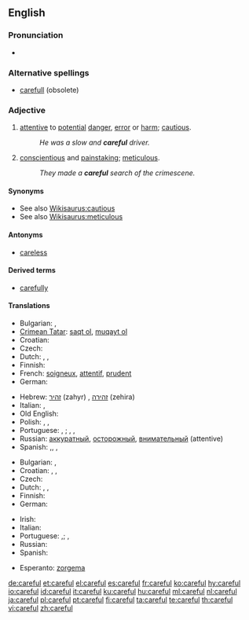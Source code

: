 ==English==

===Pronunciation===
* {{audio|en-us-careful.ogg|Audio (US)}}

===Alternative spellings===
* [[carefull]] (obsolete)

===Adjective===
{{en-adj}}

# [[attentive]] to [[potential]] [[danger]], [[error]] or [[harm]]; [[cautious]].
#: ''He was a slow and '''careful''' driver.''
# [[conscientious]] and [[painstaking]]; [[meticulous]].
#: ''They made a '''careful''' search of the crimescene.''

====Synonyms====
* See also [[Wikisaurus:cautious]]
* See also [[Wikisaurus:meticulous]]

====Antonyms====
* [[careless]]

====Derived terms====
* [[carefully]]

====Translations====
{{trans-top|cautious}}
* Bulgarian: {{t|bg|грижлив|sc=Cyrl}},  {{t|bg|внимателен|sc=Cyrl}}
* [[Crimean Tatar]]: [[saqt olmaq|saqt ol]], [[muqayt olmaq|muqayt ol]]
* Croatian: {{t-|hr|oprezan|alt=ȍprēzan}}
* Czech: {{t-|cs|opatrný|m}}
* Dutch: {{t+|nl|voorzichtig}},  {{t+|nl|oplettend}},  {{t+|nl|aandachtig}}
* Finnish: {{t-|fi|varovainen}}
* French: [[soigneux]], [[attentif]], [[prudent]]
* German: {{t+|de|vorsichtig}}
{{trans-mid}}
* Hebrew: [[זהיר]] (zahyr) {{m}}, [[זהירה]] (zehira) {{f}}
* Italian: {{t+|it|prudente}}, {{t+|it|cauto}}
* Old English: {{t-|ang|cearig|alt=ċeariġ|xs=Old English}}
* Polish: {{t|pl|ostrożny|m}},  {{t|pl|ostrożna|f}},  {{t|pl|ostrożne|n}}
* Portuguese: {{t|pt|cauteloso|m}}, {{t|pt|cautelosa|f}}; {{t+|pt|cuidadoso|m}}, {{t-|pt|cuidadosa|f}}, {{t+|pt|prudente|m}}
* Russian: [[аккуратный]], [[осторожный]], [[внимательный]] (attentive)
* Spanish: {{t-|es|cauto}},{{t-|es|cuidadoso|m}}, {{t-|es|cuidadosa|f}},
{{trans-bottom}}

{{trans-top|meticulous}}
* Bulgarian: {{t|bg|старателен|sc=Cyrl}},  {{t|bg|акуратен|sc=Cyrl}}
* Croatian: {{t-|hr|brižljiv|alt=brìžljiv}}, {{t|hr|brižan|alt=brȉžan}}, {{t-|hr|pomnjiv|alt=pòmnjiv}}
* Czech: {{t-|cs|pečlivý|m}}
* Dutch: {{t+|nl|zorgvuldig}},  {{t-|nl|grondig}},  {{t|nl|doortastend}}
* Finnish: {{t-|fi|huolellinen}}
* German: {{t+|de|sorgfältig}}
{{trans-mid}}
* Irish: {{t-|ga|curamach|xs=Irish}}
* Italian: {{t+|it|accurato}}
* Portuguese: {{t+|pt|cuidadoso|m}},{{t-|pt|cuidadosa|f}}; {{t|pt|meticuloso|m}}, {{t|pt|meticulosa|f}}
* Russian: {{t+|ru|тщательный|sc=Cyrl}}
* Spanish: {{t-|es|cuidadoso}}
{{trans-bottom}}

{{checktrans-top}}
* Esperanto: [[zorgema]]
{{checktrans-mid}}
{{checktrans-bottom}}

[[de:careful]]
[[et:careful]]
[[el:careful]]
[[es:careful]]
[[fr:careful]]
[[ko:careful]]
[[hy:careful]]
[[io:careful]]
[[id:careful]]
[[it:careful]]
[[ku:careful]]
[[hu:careful]]
[[ml:careful]]
[[nl:careful]]
[[ja:careful]]
[[pl:careful]]
[[pt:careful]]
[[fi:careful]]
[[ta:careful]]
[[te:careful]]
[[th:careful]]
[[vi:careful]]
[[zh:careful]]